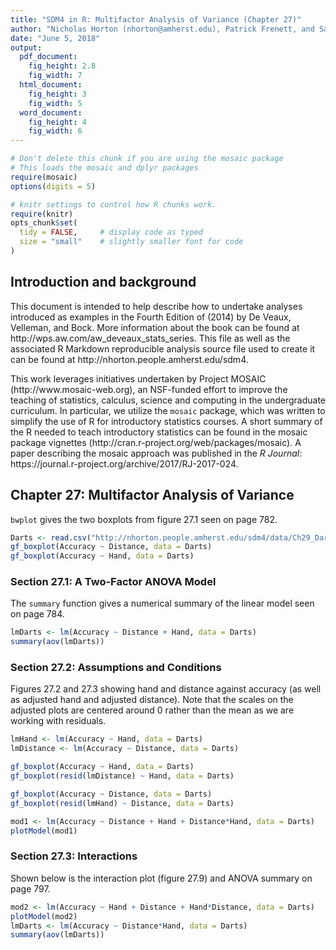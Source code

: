 ```yaml
---
title: "SDM4 in R: Multifactor Analysis of Variance (Chapter 27)"
author: "Nicholas Horton (nhorton@amherst.edu), Patrick Frenett, and Sarah McDonald"
date: "June 5, 2018"
output: 
  pdf_document:
    fig_height: 2.8
    fig_width: 7
  html_document:
    fig_height: 3
    fig_width: 5
  word_document:
    fig_height: 4
    fig_width: 6
---
```



```r
# Don't delete this chunk if you are using the mosaic package
# This loads the mosaic and dplyr packages
require(mosaic)
options(digits = 5)
```

```r
# knitr settings to control how R chunks work.
require(knitr)
opts_chunk$set(
  tidy = FALSE,     # display code as typed
  size = "small"    # slightly smaller font for code
)
```

## Introduction and background 

This document is intended to help describe how to undertake analyses introduced 
as examples in the Fourth Edition of \emph{Stats: Data and Models} (2014) by De Veaux, Velleman, and Bock.
More information about the book can be found at http://wps.aw.com/aw_deveaux_stats_series.  This
file as well as the associated R Markdown reproducible analysis source file used to create it can be found at http://nhorton.people.amherst.edu/sdm4.

This work leverages initiatives undertaken by Project MOSAIC (http://www.mosaic-web.org), an NSF-funded effort to improve the teaching of statistics, calculus, science and computing in the undergraduate curriculum. In particular, we utilize the `mosaic` package, which was written to simplify the use of R for introductory statistics courses. A short summary of the R needed to teach introductory statistics can be found in the mosaic package vignettes (http://cran.r-project.org/web/packages/mosaic).
A paper describing the mosaic approach was published in the *R Journal*: https://journal.r-project.org/archive/2017/RJ-2017-024.

## Chapter 27: Multifactor Analysis of Variance

`bwplot` gives the two boxplots from figure 27.1 seen on page 782.

```r
Darts <- read.csv("http://nhorton.people.amherst.edu/sdm4/data/Ch29_Darts.csv")
gf_boxplot(Accuracy ~ Distance, data = Darts)
gf_boxplot(Accuracy ~ Hand, data = Darts)
```

### Section 27.1: A Two-Factor ANOVA Model

The `summary` function gives a numerical summary of the linear model seen on page 784.

```r
lmDarts <- lm(Accuracy ~ Distance + Hand, data = Darts)
summary(aov(lmDarts))
```

### Section 27.2: Assumptions and Conditions

Figures 27.2 and 27.3 showing hand and distance against accuracy (as well as adjusted hand and adjusted distance). Note that the scales on the adjusted plots are centered around 0 rather than the mean as we are working with residuals.

```r
lmHand <- lm(Accuracy ~ Hand, data = Darts)
lmDistance <- lm(Accuracy ~ Distance, data = Darts)

gf_boxplot(Accuracy ~ Hand, data = Darts)
gf_boxplot(resid(lmDistance) ~ Hand, data = Darts)

gf_boxplot(Accuracy ~ Distance, data = Darts)
gf_boxplot(resid(lmHand) ~ Distance, data = Darts)

mod1 <- lm(Accuracy ~ Distance + Hand + Distance*Hand, data = Darts)
plotModel(mod1)
```

### Section 27.3: Interactions

Shown below is the interaction plot (figure 27.9) and ANOVA summary on page 797.

```r
mod2 <- lm(Accuracy ~ Hand + Distance + Hand*Distance, data = Darts)
plotModel(mod2)
lmDarts <- lm(Accuracy ~ Distance*Hand, data = Darts)
summary(aov(lmDarts))
```
